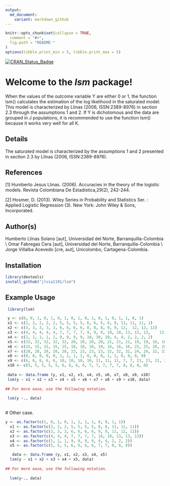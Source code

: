 ```yaml
---
output:
  md_document:
    variant: markdown_github
---
```


```r
knitr::opts_chunk$set(collapse = TRUE,
  comment = "#>",
  fig.path = "README-"
)
options(tibble.print_min = 5, tibble.print_max = 5)
```


[![CRAN\_Status\_Badge](http://www.r-pkg.org/badges/version/lsm)](https://cran.r-project.org/package=lsm)

Welcome to the *lsm* package!
=================================


 When the values of the outcome variable Y are either 0 or 1, the function lsm() calculates the estimation of the log likelihood in the saturated model. This model is characterized by Llinas (2006, ISSN:2389-8976) in section 2.3 through the assumptions 1 and 2. If Y is dichotomous and the data are grouped in J populations, it is recommended to use the function lsm() because it works very well for all K.

Details
------

The saturated model is characterized by the assumptions 1 and 2 presented in section 2.3 by Llinas (2006, ISSN:2389-8976).


References
------

[1] Humberto Jesus Llinas. (2006). Accuracies in the theory of the logistic models. Revista Colombiana
De Estadistica,29(2), 242-244.

[2] Hosmer, D. (2013). Wiley Series in Probability and Statistics Ser. : Applied Logistic Regression (3).
New York: John Wiley &amp; Sons, Incorporated.


Author(s)
------
 Humberto Llinas Solano [aut], Universidad del Norte, Barranquilla-Colombia \\ Omar Fabregas Cera [aut], Universidad del Norte, Barranquilla-Colombia \\ Jorge Villalba Acevedo [cre, aut], Unicolombo, Cartagena-Colombia.

Installation
------------

``` r
library(devtools)
install_github("jlvia1191/lsm")
```

Example Usage
-------------

``` r
 library(lsm)

 y <- c(0, 0, 1, 0, 1, 0, 1, 0, 1, 0, 1, 0, 1, 0, 1, 1, 0, 1)
 x1	<- c(2, 2, 2, 2, 2, 5, 5, 5, 5, 6, 6, 6, 8, 8, 11, 11, 11, 1)
 x2	<- c(3, 3, 3, 3, 3, 6, 6, 6, 6, 8, 8, 8, 9, 9, 12,	12,	12,	12)
 x3	<- c(4, 4, 4, 4, 4, 7, 7, 7, 7, 9, 9, 9, 10, 10, 13, 13, 13,	13)
 x4	<- c(1, 1, 1, 1, 1, 9, 9, 9, 9, 10, 10, 10, 4, 4, 2, 2, 2, 2)
 x5	<- c(32, 32, 32, 32, 32, 20, 20, 20, 20, 21, 21, 21, 19, 19, 16, 16, 16, 16)
 x6	<- c(15, 15, 15, 15, 15, 18, 18, 18, 18, 16, 16, 16, 25, 25, 20, 20, 20, 20)
 x7	<- c(28, 28, 28, 28, 28, 23, 23, 23, 23, 32, 32, 32, 24, 24, 32, 32, 32, 32)
 x8	<- c(0, 0, 0, 0, 0, 1, 1, 1, 1, 0, 0, 0, 1, 1, 0, 0, 0, 0)
 x9	<- c(6, 6, 6, 6, 6, 10, 10, 10, 10, 11, 11, 11, 7, 7, 21, 21, 21, 21)
 x10 <- c(5, 5, 5, 5, 5, 6, 6, 6, 6, 7, 7, 7, 7, 7, 8, 8, 8, 8)
 
 data <- data.frame (y, x1, x2, x3, x4, x5, x6, x7, x8, x9, x10)
 lsm(y ~ x1 + x2 + x3 + x4 + x5 + x6 + x7 + x8 + x9 + x10, data)
 
## For more ease, use the following notation.
 
 lsm(y ~., data)
 
```

 # Other case.

```r

y <- as.factor(c(1, 0, 1, 0, 1, 1, 1, 1, 0, 0, 1, 1))
  x1 <-	as.factor(c(2, 2, 2, 5, 5, 5, 5, 8, 8, 11, 11, 11))
  x2 <-	as.factor(c(3, 3, 3, 6, 6, 6, 6, 9, 9, 12, 12, 12))
  x3 <-	as.factor(c(4, 4, 4, 7, 7, 7, 7, 10, 10, 13, 13, 13))
  x4 <-	as.factor(c(1, 1, 1, 9, 9, 9, 9, 4, 4, 2, 2, 2))
  x5 <-	as.factor(c(5, 5, 5, 6, 6, 6, 6, 7, 7, 8, 8, 8))

   data <- data.frame (y, x1, x2, x3, x4, x5) 
  lsm(y ~ x1 + x2 + x3 + x4 + x5, data)
  
## For more ease, use the following notation.
  
  lsm(y~., data)
```


